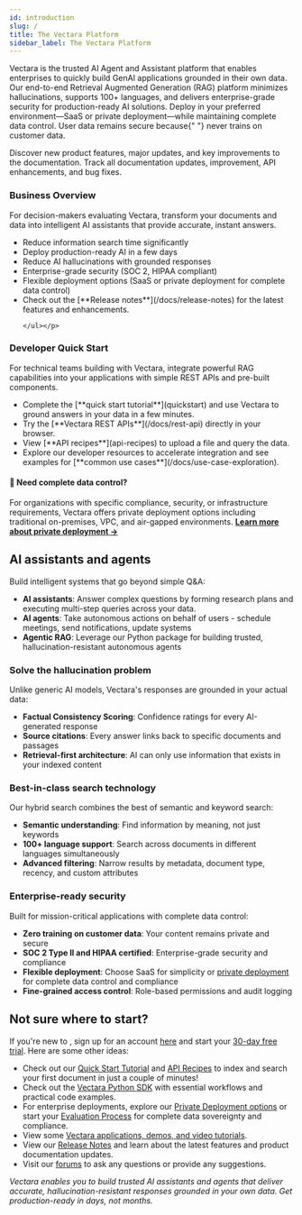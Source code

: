 ```yaml
---
id: introduction
slug: /
title: The Vectara Platform
sidebar_label: The Vectara Platform
---
```



Vectara is the trusted AI Agent and Assistant platform that enables enterprises 
to quickly build GenAI applications grounded in their own data. Our end-to-end 
Retrieval Augmented Generation (RAG) platform minimizes hallucinations, 
supports 100+ languages, and delivers enterprise-grade security for 
production-ready AI solutions. Deploy in your preferred environment—SaaS or 
private deployment—while maintaining complete data control. User data remains secure because{" "}
<Config v="names.product" /> never trains on customer data.

<Grid columns={2}>
  <TopicButton
    title="Release Notes"
    href="/docs/release-notes"
  >
    Discover new product features, major updates, and key improvements to the documentation.
  </TopicButton>
  <TopicButton title="Changelog" href="/docs/changelog">
    Track all documentation updates, improvement, API enhancements, and bug fixes.
  </TopicButton>
</Grid>

<Spacer size="l" />

<div style={{ display: 'flex', gap: '20px' }}>
  <div style={{ flex: 1 }}>
    <h3>Business Overview</h3>
    <p>For decision-makers evaluating Vectara, transform your documents and data into intelligent AI assistants that provide accurate, instant answers.</p>
    <p><ul>
    <li>Reduce information search time significantly</li>
    <li>Deploy production-ready AI in a few days</li>
    <li>Reduce AI hallucinations with grounded responses</li>
    <li>Enterprise-grade security (SOC 2, HIPAA compliant)</li>
    <li>Flexible deployment options (SaaS or private deployment for complete data control)</li>
    <li>Check out the [**Release notes**](/docs/release-notes) for the latest features and enhancements.</li>

    </ul></p>
  </div>
  <div style={{ flex: 1 }}>
    <h3>Developer Quick Start</h3>
    <p>For technical teams building with Vectara, integrate powerful RAG capabilities into your applications with simple REST APIs and pre-built components.</p>
    <p><ul>
    <li>Complete the [**quick start tutorial**](quickstart) and use Vectara to ground answers in your data in a few minutes.</li>
    <li>Try the [**Vectara REST APIs**](/docs/rest-api) directly in your browser.</li>
    <li>View [**API recipes**](api-recipes) to upload a file and query the data.</li>
    <li>Explore our developer resources to accelerate integration and see examples for [**common use cases**](/docs/use-case-exploration).</li>
    </ul></p>
  </div>
</div>

<div style={{ backgroundColor: '#f8f9fa', padding: '20px', borderRadius: '8px', marginBottom: '20px', border: '1px solid #e9ecef' }}>
  <h4>🏢 Need complete data control?</h4>
  <p>For organizations with specific compliance, security, or infrastructure requirements, Vectara offers private deployment options including traditional on-premises, VPC, and air-gapped environments. <strong><a href="/docs/deployments">Learn more about private deployment →</a></strong></p>
</div>

## **AI assistants and agents**

Build intelligent systems that go beyond simple Q&A:

- **AI assistants**: Answer complex questions by forming research plans and 
executing multi-step queries across your data.
- **AI agents**: Take autonomous actions on behalf of users - schedule 
meetings, send notifications, update systems
- **Agentic RAG**: Leverage our Python package for building trusted, 
hallucination-resistant autonomous agents

### **Solve the hallucination problem**
Unlike generic AI models, Vectara's responses are grounded in your actual data:

- **Factual Consistency Scoring**: Confidence ratings for every AI-generated response
- **Source citations**: Every answer links back to specific documents and passages
- **Retrieval-first architecture**: AI can only use information that exists in your indexed content

### **Best-in-class search technology**
Our hybrid search combines the best of semantic and keyword search:

- **Semantic understanding**: Find information by meaning, not just keywords
- **100+ language support**: Search across documents in different languages simultaneously  
- **Advanced filtering**: Narrow results by metadata, document type, recency, and custom attributes

### **Enterprise-ready security**
Built for mission-critical applications with complete data control:

- **Zero training on customer data**: Your content remains private and secure
- **SOC 2 Type II and HIPAA certified**: Enterprise-grade security and compliance
- **Flexible deployment**: Choose SaaS for simplicity or [private deployment](/docs/deployments) for complete data control and compliance
- **Fine-grained access control**: Role-based permissions and audit logging

## Not sure where to start?

If you're new to <Config v="names.product"/>, sign up for an account [here](https://console.vectara.com/signup) and 
start your [30-day free trial](/docs/vectara-trial). Here are some other ideas:

- Check out our [Quick Start Tutorial](/docs/quickstart) and [API Recipes](/docs/api-recipes) to
  index and search your first document in just a couple of minutes!
- Check out the [Vectara Python SDK](/docs/sdk/vectara-python-sdk) with essential workflows and 
practical code examples.
- For enterprise deployments, explore our [Private Deployment options](/docs/deployments) or start your [Evaluation Process](/docs/deployments/onprem-evaluation-process) for complete data sovereignty and compliance.
- View some [Vectara applications, demos, and video tutorials](https://vectara.com/demos/).
- View our [Release Notes](/docs/release-notes) and learn about the latest features and product documentation updates.
- Visit our [forums](https://discuss.vectara.com/) to ask any questions or provide any suggestions.

*Vectara enables you to build trusted AI assistants and agents that deliver accurate, hallucination-resistant responses grounded in your own data. Get production-ready in days, not months.*



